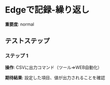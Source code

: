 # Edgeで記録-繰り返し

**重要度**: normal

## テストステップ

### ステップ 1

**操作**: CSVに出力コマンド（ツール⇒WEB自動化）

**期待結果**:
設定した項目、値が出力されることを確認

